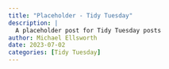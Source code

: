 ```yaml
---
title: "Placeholder - Tidy Tuesday"
description: |
  A placeholder post for Tidy Tuesday posts
author: Michael Ellsworth
date: 2023-07-02
categories: [Tidy Tuesday]
---
```

